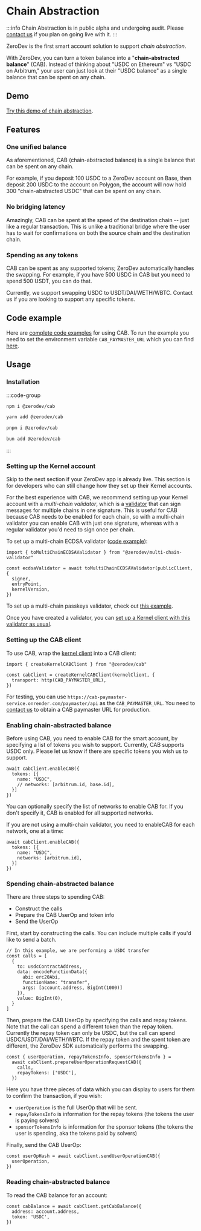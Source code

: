 
<VersionWarning version="5.3.x" /> 

# Chain Abstraction

:::info
Chain Abstraction is in public alpha and undergoing audit.  Please [contact us](https://t.me/derek_chiang) if you plan on going live with it.
:::

ZeroDev is the first smart account solution to support *chain abstraction*.

With ZeroDev, you can turn a token balance into a "**chain-abstracted balance**" (CAB).  Instead of thinking about "USDC on Ethereum" vs "USDC on Arbitrum," your user can just look at their "USDC balance" as a single balance that can be spent on any chain.

## Demo

[Try this demo of chain abstraction](https://demo.magicaccount.io/).

## Features

### One unified balance

As aforementioned, CAB (chain-abstracted balance) is a single balance that can be spent on any chain.

For example, if you deposit 100 USDC to a ZeroDev account on Base, then deposit 200 USDC to the account on Polygon, the account will now hold 300 "chain-abstracted USDC" that can be spent on any chain.

### No bridging latency

Amazingly, CAB can be spent at the speed of the destination chain -- just like a regular transaction. This is unlike a traditional bridge where the user has to wait for confirmations on both the source chain and the destination chain.

### Spending as any tokens

CAB can be spent as any supported tokens; ZeroDev automatically handles the swapping.  For example, if you have 500 USDC in CAB but you need to spend 500 USDT, you can do that.

Currently, we support swapping USDC to USDT/DAI/WETH/WBTC.  Contact us if you are looking to support any specific tokens.

## Code example

Here are [complete code examples](https://github.com/zerodevapp/zerodev-examples/blob/main/chain-abstraction) for using CAB.  To run the example you need to set the environment variable `CAB_PAYMASTER_URL` which you can find [here](#setting-up-the-cab-client).

## Usage

### Installation

:::code-group

```bash [npm]
npm i @zerodev/cab
```

```bash [yarn]
yarn add @zerodev/cab
```

```bash [pnpm]
pnpm i @zerodev/cab
```

```bash [bun]
bun add @zerodev/cab
```

:::

### Setting up the Kernel account

Skip to the next section if your ZeroDev app is already live.  This section is for developers who can still change how they set up their Kernel accounts.

For the best experience with CAB, we recommend setting up your Kernel account with a *multi-chain validator*, which is a [validator](https://docs.zerodev.app/sdk/core-api/using-plugins) that can sign messages for multiple chains in one signature.  This is useful for CAB because CAB needs to be enabled for each chain, so with a multi-chain validator you can enable CAB with just one signature, whereas with a regular validator you'd need to sign once per chain.

To set up a multi-chain ECDSA validator ([code example](https://github.com/zerodevapp/zerodev-examples/blob/main/chain-abstraction/multichain-validator.ts)):

```tsx
import { toMultiChainECDSAValidator } from "@zerodev/multi-chain-validator"

const ecdsaValidator = await toMultiChainECDSAValidator(publicClient, {
  signer,
  entryPoint,
  kernelVersion,
})
```

To set up a multi-chain passkeys validator, check out [this example](https://gist.github.com/derekchiang/4e458e299d833166dcded2d4b9180f5a#file-passkey-cab-ts-L55-L84).

Once you have created a validator, you can [set up a Kernel client with this validator as usual](https://docs.zerodev.app/sdk/core-api/create-account#create-a-kernel-account).

### Setting up the CAB client

To use CAB, wrap the [kernel client](/sdk/v5_3_x/core-api/create-account#create-an-account-client) into a CAB client:

```tsx
import { createKernelCABClient } from "@zerodev/cab"

const cabClient = createKernelCABClient(kernelClient, {
  transport: http(CAB_PAYMASTER_URL),
})
```

For testing, you can use `https://cab-paymaster-service.onrender.com/paymaster/api` as the `CAB_PAYMASTER_URL`.  You need to [contact us](https://t.me/derek_chiang) to obtain a CAB paymaster URL for production.

### Enabling chain-abstracted balance

Before using CAB, you need to enable CAB for the smart account, by specifying a list of tokens you wish to support.  Currently, CAB supports USDC only.  Please let us know if there are specific tokens you wish us to support.

```tsx
await cabClient.enableCAB({
  tokens: [{
    name: "USDC",
    // networks: [arbitrum.id, base.id],
  }]
})
```

You can optionally specify the list of networks to enable CAB for.  If you don't specify it, CAB is enabled for all supported networks.

If you are not using a multi-chain validator, you need to enableCAB for each network, one at a time:

```tsx
await cabClient.enableCAB({
  tokens: [{
    name: "USDC",
    networks: [arbitrum.id],
  }]
})
```

### Spending chain-abstracted balance

There are three steps to spending CAB:

- Construct the calls
- Prepare the CAB UserOp and token info
- Send the UserOp

First, start by constructing the calls.  You can include multiple calls if you'd like to send a batch.

```tsx
// In this example, we are performing a USDC transfer
const calls = [
  {
    to: usdcContractAddress,
    data: encodeFunctionData({
      abi: erc20Abi,
      functionName: "transfer",
      args: [account.address, BigInt(1000)]
    }),
    value: BigInt(0),
  }
]
```

Then, prepare the CAB UserOp by specifying the calls and repay tokens.  Note that the call can spend a different token than the repay token.  Currently the repay token can only be USDC, but the call can spend USDC/USDT/DAI/WETH/WBTC.  If the repay token and the spent token are different, the ZeroDev SDK automatically performs the swapping.

```tsx
const { userOperation, repayTokensInfo, sponsorTokensInfo } =
  await cabClient.prepareUserOperationRequestCAB({
    calls,
    repayTokens: ['USDC'],
  })
```

Here you have three pieces of data which you can display to users for them to confirm the transaction, if you wish:

- `userOperation` is the full UserOp that will be sent.
- `repayTokensInfo` is information for the repay tokens (the tokens the user is paying solvers)
- `sponsorTokensInfo` is information for the sponsor tokens (the tokens the user is spending, aka the tokens paid by solvers)

Finally, send the CAB UserOp:

```tsx
const userOpHash = await cabClient.sendUserOperationCAB({
  userOperation,
})
```

### Reading chain-abstracted balance

To read the CAB balance for an account:

```tsx
const cabBalance = await cabClient.getCabBalance({
  address: account.address,
  token: 'USDC',
})
```
